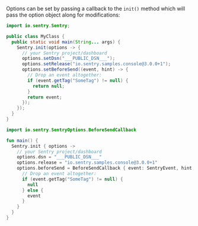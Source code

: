 Options can be set by passing a callback to the `init()` method which will
pass the option object along for modifications:

```java {tabTitle:Java}
import io.sentry.Sentry;

public class MyClass {
  public static void main(String... args) {
    Sentry.init(options -> {
      // your Sentry project/dashboard
      options.setDsn("___PUBLIC_DSN___");
      options.setRelease("io.sentry.samples.console@3.0.0+1");
      options.setBeforeSend((event, hint) -> {
        // Drop an event altogether:
        if (event.getTag("SomeTag") != null) {
          return null;
        }
        return event;
      });
    });
  }
}
```

```kotlin {tabTitle:Kotlin}
import io.sentry.SentryOptions.BeforeSendCallback

fun main() {
  Sentry.init { options ->
    // your Sentry project/dashboard
    options.dsn = "___PUBLIC_DSN___"
    options.release = "io.sentry.samples.console@3.0.0+1"
    options.beforeSend = BeforeSendCallback { event: SentryEvent, hint: Any? ->
      // Drop an event altogether:
      if (event.getTag("SomeTag") != null) {
        null
      } else {
        event
      }
    }
  }
}
```
